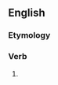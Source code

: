 ==English==

===Etymology===
{{suffix|took|eth|lang=en}}

===Verb===
{{head|en|third-person singular form|cat2=simple past forms}}

# {{context|archaic|lang=en}} {{form of|third-person singular simple past of|take|lang=en}}